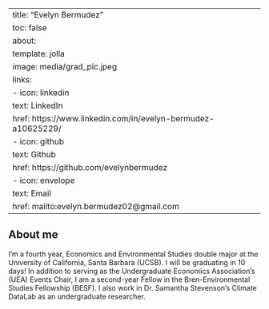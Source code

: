 <div>

---
title: "Evelyn Bermudez"
toc: false
about: 
  template: jolla
  image: media/grad_pic.jpeg
  links:
    - icon: linkedin
      text: LinkedIn
      href: https://www.linkedin.com/in/evelyn-bermudez-a10625229/
    - icon: github
      text: Github
      href: https://github.com/evelynbermudez
    - icon: envelope
      text: Email
      href: mailto:evelyn.bermudez02@gmail.com
---

</div>

## About me

I’m a fourth year, Economics and Environmental Studies double major at the University of California, Santa Barbara (UCSB). I will be graduating in 10 days! In addition to serving as the Undergraduate Economics Association’s (UEA) Events Chair, I am a second-year Fellow in the Bren-Environmental Studies Fellowship (BESF). I also work in Dr. Samantha Stevenson’s Climate DataLab as an undergraduate researcher.
